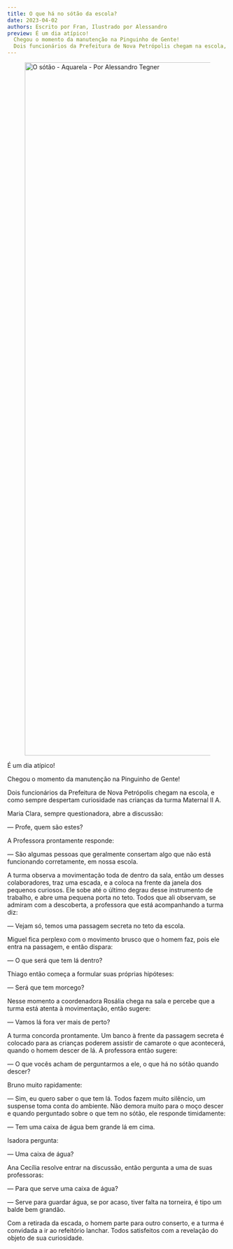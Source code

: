 ```yaml
---
title: O que há no sótão da escola?
date: 2023-04-02
authors: Escrito por Fran, Ilustrado por Alessandro
preview: É um dia atípico!
  Chegou o momento da manutenção na Pinguinho de Gente!
  Dois funcionários da Prefeitura de Nova Petrópolis chegam na escola, e como sempre despertam curiosidade nas crianças da turma Maternal II A.
---
```


<figure className="has-text-align-center">
  <Image src='/o-sotao.png' width='1200' height='1586' quality="85"  alt="O sótão - Aquarela - Por Alessandro Tegner" className="my-2" />
</figure>

É um dia atípico!

Chegou o momento da manutenção na Pinguinho de Gente!

Dois funcionários da Prefeitura de Nova Petrópolis chegam na escola, e como sempre despertam curiosidade nas crianças da turma Maternal II A.

Maria Clara, sempre questionadora, abre a discussão:


— Profe, quem são estes?

A Professora prontamente responde:

— São algumas pessoas que geralmente consertam algo que não está funcionando corretamente, em nossa escola.

A turma observa a movimentação toda de dentro da sala, então um desses colaboradores, traz uma escada, e a coloca na frente da janela dos pequenos curiosos. Ele sobe até o último degrau desse instrumento de trabalho, e abre uma pequena porta no teto.
Todos que ali observam, se admiram com a descoberta, a professora que está acompanhando a turma diz:


— Vejam só, temos uma passagem secreta no teto da escola.

Miguel fica perplexo com o movimento brusco que o homem faz, pois ele entra na passagem, e então dispara:

— O que será que tem lá dentro?

Thiago então começa a formular suas próprias hipóteses:

— Será que tem morcego?

Nesse momento a coordenadora Rosália chega na sala e percebe que a turma está atenta à movimentação, então sugere:


— Vamos lá fora ver mais de perto?

A turma concorda prontamente. Um banco à frente da passagem secreta é colocado para as crianças poderem assistir de camarote o que acontecerá, quando o homem descer de lá.
A professora então sugere:

— O que vocês acham de perguntarmos a ele, o que há no sótão quando descer?

Bruno muito rapidamente:

— Sim, eu quero saber o que tem lá. Todos fazem muito silêncio, um suspense toma conta do ambiente.
Não demora muito para o moço descer e quando perguntado sobre o que tem no sótão, ele responde timidamente:

— Tem uma caixa de água bem grande lá em cima.

Isadora pergunta:

— Uma caixa de água?

Ana Cecília resolve entrar na discussão, então pergunta a uma de suas professoras:

— Para que serve uma caixa de água?

— Serve para guardar água, se por acaso, tiver falta na torneira, é tipo um balde bem grandão.

Com a retirada da escada, o homem parte para outro conserto, e a turma é convidada a ir ao refeitório lanchar. Todos satisfeitos com a revelação do objeto de sua curiosidade.
